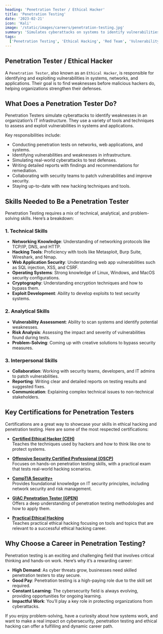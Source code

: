```yaml
---
heading: 'Penetration Tester / Ethical Hacker'
title: 'Penetration Testing'
date: '2023-02-21'
icon: 'Kali'
image: '/static/images/careers/penetration-testing.jpg'
summary: 'Simulates cyberattacks on systems to identify vulnerabilities and improve security measure.'
tags:
  ['Penetration Testing', 'Ethical Hacking', 'Red Team', 'Vulnerability Assessment', 'Bug Bounty']
---
```


## Penetration Tester / Ethical Hacker

A `Penetration Tester`, also known as an `Ethical Hacker`, is responsible for identifying and exploiting vulnerabilities in systems, networks, and applications. Their goal is to find weaknesses before malicious hackers do, helping organizations strengthen their defenses.

## What Does a Penetration Tester Do?

Penetration Testers simulate cyberattacks to identify weaknesses in an organization’s IT infrastructure. They use a variety of tools and techniques to assess and exploit vulnerabilities in systems and applications.

Key responsibilities include:

- Conducting penetration tests on networks, web applications, and systems.
- Identifying vulnerabilities and weaknesses in infrastructure.
- Simulating real-world cyberattacks to test defenses.
- Writing detailed reports with findings and recommendations for remediation.
- Collaborating with security teams to patch vulnerabilities and improve security.
- Staying up-to-date with new hacking techniques and tools.

## Skills Needed to Be a Penetration Tester

Penetration Testing requires a mix of technical, analytical, and problem-solving skills. Here’s a breakdown:

### 1. Technical Skills

- **Networking Knowledge**: Understanding of networking protocols like TCP/IP, DNS, and HTTP.
- **Hacking Tools**: Proficiency with tools like Metasploit, Burp Suite, Wireshark, and Nmap.
- **Web Application Security**: Understanding web app vulnerabilities such as SQL injection, XSS, and CSRF.
- **Operating Systems**: Strong knowledge of Linux, Windows, and MacOS security configurations.
- **Cryptography**: Understanding encryption techniques and how to bypass them.
- **Exploit Development**: Ability to develop exploits to test security systems.

### 2. Analytical Skills

- **Vulnerability Assessment**: Ability to scan systems and identify potential weaknesses.
- **Risk Analysis**: Assessing the impact and severity of vulnerabilities found during tests.
- **Problem-Solving**: Coming up with creative solutions to bypass security measures.

### 3. Interpersonal Skills

- **Collaboration**: Working with security teams, developers, and IT admins to patch vulnerabilities.
- **Reporting**: Writing clear and detailed reports on testing results and suggested fixes.
- **Communication**: Explaining complex technical issues to non-technical stakeholders.

## Key Certifications for Penetration Testers

Certifications are a great way to showcase your skills in ethical hacking and penetration testing. Here are some of the most respected certifications:

- **[Certified Ethical Hacker (CEH)](https://www.eccouncil.org/train-certify/certified-ethical-hacker-ceh/)**  
  Teaches the techniques used by hackers and how to think like one to protect systems.

- **[Offensive Security Certified Professional (OSCP)](https://www.offsec.com/courses/pen-200/)**  
  Focuses on hands-on penetration testing skills, with a practical exam that tests real-world hacking scenarios.

- **[CompTIA Security+](https://www.comptia.org/certifications/security)**  
  Provides foundational knowledge on IT security principles, including network security and risk management.

- **[GIAC Penetration Tester (GPEN)](https://www.giac.org/certifications/penetration-tester-gpen/)**  
  Offers a deep understanding of penetration testing methodologies and how to apply them.

- **[Practical Ethical Hacking](https://academy.tcm-sec.com/p/practical-ethical-hacking-the-complete-course)**  
  Teaches practical ethical hacking focusing on tools and topics that are relevant to a successful ethical hacking career.

## Why Choose a Career in Penetration Testing?

Penetration testing is an exciting and challenging field that involves critical thinking and hands-on work. Here’s why it’s a rewarding career:

- **High Demand**: As cyber threats grow, businesses need skilled penetration testers to stay secure.
- **Good Pay**: Penetration testing is a high-paying role due to the skill set required.
- **Constant Learning**: The cybersecurity field is always evolving, providing opportunities for ongoing learning.
- **Impactful Work**: You’ll play a key role in protecting organizations from cyberattacks.

If you enjoy problem-solving, have a curiosity about how systems work, and want to make a real impact on cybersecurity, penetration testing and ethical hacking can offer a fulfilling and dynamic career path.
